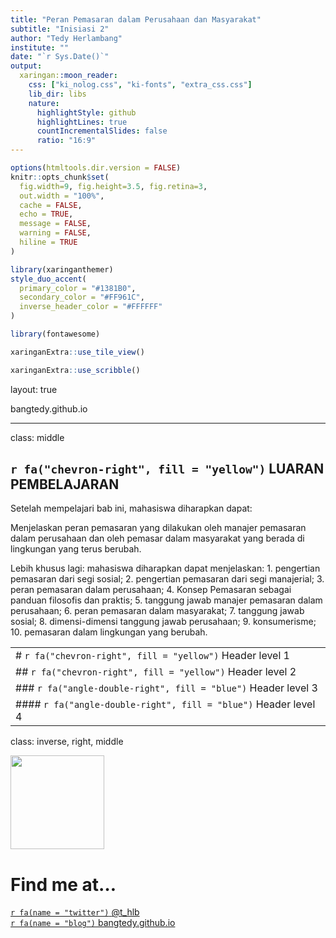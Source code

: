 ```yaml
---
title: "Peran Pemasaran dalam Perusahaan dan Masyarakat"
subtitle: "Inisiasi 2"
author: "Tedy Herlambang"
institute: ""
date: "`r Sys.Date()`"
output:
  xaringan::moon_reader:
    css: ["ki_nolog.css", "ki-fonts", "extra_css.css"]
    lib_dir: libs
    nature:
      highlightStyle: github
      highlightLines: true
      countIncrementalSlides: false
      ratio: "16:9"
---
```

```r
options(htmltools.dir.version = FALSE)
knitr::opts_chunk$set(
  fig.width=9, fig.height=3.5, fig.retina=3,
  out.width = "100%",
  cache = FALSE,
  echo = TRUE,
  message = FALSE, 
  warning = FALSE,
  hiline = TRUE
)
```

```r
library(xaringanthemer)
style_duo_accent(
  primary_color = "#1381B0",
  secondary_color = "#FF961C",
  inverse_header_color = "#FFFFFF"
)
```

```r
library(fontawesome)
```

```r
xaringanExtra::use_tile_view()
```

```r
xaringanExtra::use_scribble()
```
layout: true

<div class="my-footer"><span>bangtedy.github.io</span></div>

---

class: middle

##  `r fa("chevron-right", fill = "yellow")` LUARAN PEMBELAJARAN

Setelah mempelajari bab ini, mahasiswa diharapkan dapat:

Menjelaskan peran pemasaran yang dilakukan oleh manajer pemasaran dalam perusahaan
dan oleh pemasar dalam masyarakat yang berada di lingkungan yang terus
berubah.

Lebih khusus lagi: mahasiswa diharapkan dapat menjelaskan:
1. pengertian pemasaran dari segi sosial;
2. pengertian pemasaran dari segi manajerial;
3. peran pemasaran dalam perusahaan;
4. Konsep Pemasaran sebagai panduan filosofis dan praktis;
5. tanggung jawab manajer pemasaran dalam perusahaan;
6. peran pemasaran dalam masyarakat;
7. tanggung jawab sosial;
8. dimensi-dimensi tanggung jawab perusahaan;
9. konsumerisme;
10. pemasaran dalam lingkungan yang berubah.

---
# `r fa("chevron-right", fill = "yellow")` Header level 1
## `r fa("chevron-right", fill = "yellow")` Header level 2
### `r fa("angle-double-right", fill = "blue")` Header level 3
#### `r fa("angle-double-right", fill = "blue")` Header level 4
---

class: inverse, right, middle

<img class= "circle" src="https://github.com/bangtedy.png" width="150px"/>

# Find me at...

[`r fa(name = "twitter")` @t_hlb](http://twitter.com/t_hlb)  
[`r fa(name = "blog")` bangtedy.github.io](https://bangtedy.github.io)





